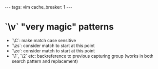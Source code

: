 ---
tags: vim
cache_breaker: 1
---
= `\v` "very magic" patterns =

* `\C`: make match case sensitive
* `\zs`: consider match to start at this point
* `\ze`: consider match to start at this point
* `\1`, `\2` etc: backreference to previous capturing group (works in both search pattern and replacement)
